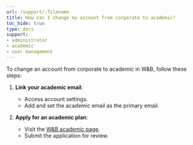 ```yaml
---
url: /support/:filename
title: How can I change my account from corporate to academic?
toc_hide: true
type: docs
support:
- administrator
- academic
- user management
---
```

To change an account from corporate to academic in W&B, follow these steps:

1. **Link your academic email**:
   - Access account settings.
   - Add and set the academic email as the primary email.

2. **Apply for an academic plan**:
   - Visit the [W&B academic page](https://wandb.ai/site/research/).
   - Submit the application for review.
